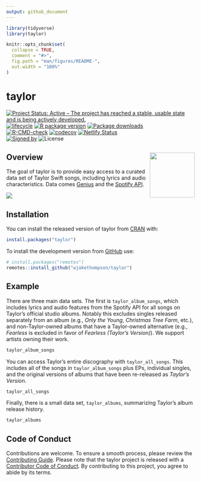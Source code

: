 ```yaml
---
output: github_document
---
```


<!-- README.md is generated from README.Rmd. Please edit that file -->

```r
library(tidyverse)
library(taylor)

knitr::opts_chunk$set(
  collapse = TRUE,
  comment = "#>",
  fig.path = "man/figures/README-",
  out.width = "100%"
)
```

# taylor

<!-- badges: start -->
[![Project Status: Active – The project has reached a stable, usable state and is being actively developed.](https://www.repostatus.org/badges/latest/active.svg)](https://www.repostatus.org/#active)
[![lifecycle](https://img.shields.io/badge/lifecycle-stable-brightgreen.svg)](https://lifecycle.r-lib.org/articles/stages.html)
[![R package version](https://www.r-pkg.org/badges/version/taylor)](https://CRAN.R-project.org/package=taylor)
[![Package downloads](https://cranlogs.r-pkg.org/badges/grand-total/taylor)](https://cran.r-project.org/package=measr)</br>
[![R-CMD-check](https://github.com/wjakethompson/taylor/workflows/R-CMD-check/badge.svg)](https://github.com/wjakethompson/taylor/actions)
[![codecov](https://codecov.io/gh/wjakethompson/taylor/branch/main/graph/badge.svg?token=TECvfoOYHh)](https://app.codecov.io/gh/wjakethompson/taylor)
[![Netlify Status](https://api.netlify.com/api/v1/badges/b80199c9-57a9-4d08-87e9-4887a67d01e4/deploy-status)](https://app.netlify.com/sites/r-taylor/deploys)</br>
[![Signed by](https://img.shields.io/badge/Keybase-Verified-brightgreen.svg)](https://keybase.io/wjakethompson)
![License](https://img.shields.io/badge/License-MIT-blue.svg)
<!-- badges: end -->

## Overview <img src="man/figures/logo.png" align="right" width="120" />

The goal of taylor is to provide easy access to a curated data set of Taylor Swift songs, including lyrics and audio characteristics. Data comes [Genius](https://genius.com/artists/Taylor-swift) and the [Spotify API](https://open.spotify.com/artist/06HL4z0CvFAxyc27GXpf02).

![](https://media.giphy.com/media/2tg4k9pXNcGi7kZ9Pz/giphy.gif)

## Installation

You can install the released version of taylor from [CRAN](https://cran.r-project.org/) with:

``` r
install.packages("taylor")
```

To install the development version from [GitHub](https://github.com/) use:

``` r
# install.packages("remotes")
remotes::install_github("wjakethompson/taylor")
```

## Example

There are three main data sets. The first is `taylor_album_songs`, which includes lyrics and audio features from the Spotify API for all songs on Taylor's official studio albums. Notably this excludes singles released separately from an album (e.g., *Only the Young*, *Christmas Tree Farm*, etc.), and non-Taylor-owned albums that have a Taylor-owned alternative (e.g., *Fearless* is excluded in favor of *Fearless (Taylor's Version)*). We support artists owning their work.

```r
taylor_album_songs
```

You can access Taylor's entire discography with `taylor_all_songs`. This includes all of the songs in `taylor_album_songs` plus EPs, individual singles, and the original versions of albums that have been re-released as *Taylor's Version*.

```r
taylor_all_songs
```

Finally, there is a small data set, `taylor_albums`, summarizing Taylor's album release history.

```r
taylor_albums
```

## Code of Conduct

Contributions are welcome.
To ensure a smooth process, please review the [Contributing Guide](https://taylor.wjakethompson.com/CONTRIBUTING.html).
Please note that the taylor project is released with a [Contributor Code of Conduct](https://taylor.wjakethompson.com/CODE_OF_CONDUCT.html). By contributing to this project, you agree to abide by its terms.
